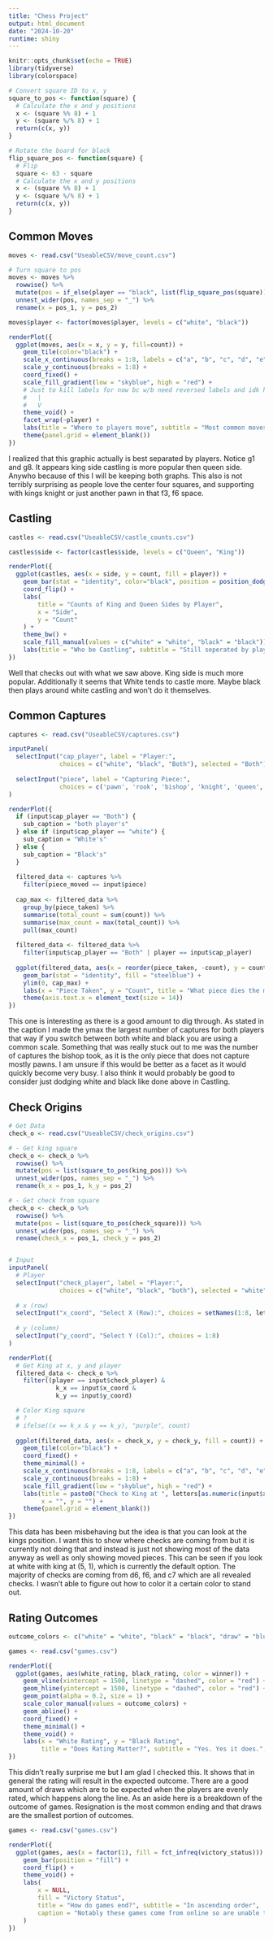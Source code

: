 ```yaml
---
title: "Chess Project"
output: html_document
date: "2024-10-20"
runtime: shiny
---
```


```r
knitr::opts_chunk$set(echo = TRUE)
library(tidyverse)
library(colorspace)
```

```r
# Convert square ID to x, y
square_to_pos <- function(square) {
  # Calculate the x and y positions
  x <- (square %% 8) + 1
  y <- (square %/% 8) + 1
  return(c(x, y))
}

# Rotate the board for black
flip_square_pos <- function(square) {
  # Flip
  square <- 63 - square
  # Calculate the x and y positions
  x <- (square %% 8) + 1
  y <- (square %/% 8) + 1
  return(c(x, y))
}
```

## Common Moves

```r
moves <- read.csv("UseableCSV/move_count.csv")

# Turn square to pos
moves <- moves %>%
  rowwise() %>%
  mutate(pos = if_else(player == "black", list(flip_square_pos(square)), list(square_to_pos(square)))) %>%
  unnest_wider(pos, names_sep = "_") %>%
  rename(x = pos_1, y = pos_2)

moves$player <- factor(moves$player, levels = c("white", "black"))

renderPlot({
  ggplot(moves, aes(x = x, y = y, fill=count)) +
    geom_tile(color="black") +
    scale_x_continuous(breaks = 1:8, labels = c("a", "b", "c", "d", "e", "f", "g", "h")) +
    scale_y_continuous(breaks = 1:8) +
    coord_fixed() +
    scale_fill_gradient(low = "skyblue", high = "red") +
    # Just to kill labels for now bc w/b need reversed labels and idk how to do that
    #   |
    #   V
    theme_void() +
    facet_wrap(~player) +
    labs(title = "Where to players move", subtitle = "Most common moves, seperated by player", caption = "Both are from the perspective of thier own player") +
    theme(panel.grid = element_blank())
})
```
I realized that this graphic actually is best separated by players. Notice g1 and g8. It appears king side castling is more popular then queen side. Anywho because of this I will be keeping both graphs. This also is not terribly surprising as people love the center four squares, and supporting with kings knight or just another pawn in that f3, f6 space.


## Castling
```r
castles <- read.csv("UseableCSV/castle_counts.csv")

castles$side <- factor(castles$side, levels = c("Queen", "King"))

renderPlot({
  ggplot(castles, aes(x = side, y = count, fill = player)) +
    geom_bar(stat = "identity", color="black", position = position_dodge(width = 0.7), width = 0.6) +
    coord_flip() +
    labs(
        title = "Counts of King and Queen Sides by Player",
        x = "Side",
        y = "Count"
    ) +
    theme_bw() +
    scale_fill_manual(values = c("white" = "white", "black" = "black")) +
    labs(title = "Who be Castling", subtitle = "Still seperated by players", caption = "Right after I made this my friend who was playing white castled king side. They can't beat statsistics.")
})
```
Well that checks out with what we saw above. King side is much more popular. Additionally it seems that White tends to castle more. Maybe black then plays around white castling and won't do it themselves.


## Common Captures
```r
captures <- read.csv("UseableCSV/captures.csv")

inputPanel(
  selectInput("cap_player", label = "Player:",
              choices = c("white", "black", "Both"), selected = "Both"),
  
  selectInput("piece", label = "Capturing Piece:",
              choices = c('pawn', 'rook', 'bishop', 'knight', 'queen', 'king'), selected = "pawn")
)

renderPlot({
  if (input$cap_player == "Both") {
    sub_caption = "both player's"
  } else if (input$cap_player == "white") {
    sub_caption = "White's"
  } else {
    sub_caption = "Black's"
  }
  
  filtered_data <- captures %>%
    filter(piece_moved == input$piece)
    
  cap_max <- filtered_data %>%
    group_by(piece_taken) %>%
    summarise(total_count = sum(count)) %>%
    summarise(max_count = max(total_count)) %>%
    pull(max_count)
  
  filtered_data <- filtered_data %>%
    filter(input$cap_player == "Both" | player == input$cap_player)
  
  ggplot(filtered_data, aes(x = reorder(piece_taken, -count), y = count)) +
    geom_bar(stat = "identity", fill = "steelblue") +
    ylim(0, cap_max) +
    labs(x = "Piece Taken", y = "Count", title = "What piece dies the most (to another piece)?", subtitle = paste("Captures from", sub_caption, input$piece), caption = "Scales are based off the maximum number of a certain piece captures by both players.") +
    theme(axis.text.x = element_text(size = 14))
})
```
This one is interesting as there is a good amount to dig through. As stated in the caption I made the ymax the largest number of captures for both players that way if you switch between both white and black you are using a common scale. Something that was really stuck out to me was the number of captures the bishop took, as it is the only piece that does not capture mostly pawns. I am unsure if this would be better as a facet as it would quickly become very busy. I also think it would probably be good to consider just dodging white and black like done above in Castling.

## Check Origins
```r
# Get Data
check_o <- read.csv("UseableCSV/check_origins.csv")

# - Get king square
check_o <- check_o %>%
  rowwise() %>%
  mutate(pos = list(square_to_pos(king_pos))) %>%
  unnest_wider(pos, names_sep = "_") %>%
  rename(k_x = pos_1, k_y = pos_2)

# - Get check from square
check_o <- check_o %>%
  rowwise() %>%
  mutate(pos = list(square_to_pos(check_square))) %>%
  unnest_wider(pos, names_sep = "_") %>%
  rename(check_x = pos_1, check_y = pos_2)


# Input
inputPanel(
  # Player
  selectInput("check_player", label = "Player:",
              choices = c("white", "black", "both"), selected = "white"),
  
  # x (row)
  selectInput("x_coord", "Select X (Row):", choices = setNames(1:8, letters[1:8]), selected = 5),
  
  # y (column)
  selectInput("y_coord", "Select Y (Col):", choices = 1:8)
)

renderPlot({
  # Get King at x, y and player
  filtered_data <- check_o %>%
    filter((player == input$check_player) & 
             k_x == input$x_coord &
             k_y == input$y_coord)

  # Color King square
  # ?
  # ifelse((x == k_x & y == k_y), "purple", count)
  
  ggplot(filtered_data, aes(x = check_x, y = check_y, fill = count)) +
    geom_tile(color="black") +
    coord_fixed() +
    theme_minimal() +
    scale_x_continuous(breaks = 1:8, labels = c("a", "b", "c", "d", "e", "f", "g", "h")) +
    scale_y_continuous(breaks = 1:8) +
    scale_fill_gradient(low = "skyblue", high = "red") +
    labs(title = paste0("Check to King at ", letters[as.numeric(input$x_coord)], input$y_coord),
         x = "", y = "") +
    theme(panel.grid = element_blank())
})
```
This data has been misbehaving but the idea is that you can look at the kings position. I want this to show where checks are coming from but it is currently not doing that and instead is just not showing most of the data anyway as well as only showing moved pieces. This can be seen if you look at white with king at (5, 1), which is currently the default option. The majority of checks are coming from d6, f6, and c7 which are all revealed checks. I wasn't able to figure out how to color it a certain color to stand out.


## Rating Outcomes

```r
outcome_colors <- c("white" = "white", "black" = "black", "draw" = "blue")

games <- read.csv("games.csv")

renderPlot({
  ggplot(games, aes(white_rating, black_rating, color = winner)) +
    geom_vline(xintercept = 1500, linetype = "dashed", color = "red") +
    geom_hline(yintercept = 1500, linetype = "dashed", color = "red") +
    geom_point(alpha = 0.2, size = 1) +
    scale_color_manual(values = outcome_colors) +
    geom_abline() +
    coord_fixed() +
    theme_minimal() +
    theme_void() + 
    labs(x = "White Rating", y = "Black Rating",
         title = "Does Rating Matter?", subtitle = "Yes. Yes it does.", caption = "Default rating is 1,500 marked with the red lines. There is a cluster of data along those ratings due to accounts being made with that rating.")
})
```

This didn't really surprise me but I am glad I checked this. It shows that in general the rating will result in the expected outcome. There are a good amount of draws which are to be expected when the players are evenly rated, which happens along the line. As an aside here is a breakdown of the outcome of games. Resignation is the most common ending and that draws are the smallest portion of outcomes.

```r
games <- read.csv("games.csv")

renderPlot({
  ggplot(games, aes(x = factor(1), fill = fct_infreq(victory_status))) +
    geom_bar(position = "fill") +
    coord_flip() +
    theme_void() +
    labs(
        x = NULL,
        fill = "Victory Status",
        title = "How do games end?", subtitle = "In ascending order",
        caption = "Notably these games come from online so are unable to include the common physical ending of flipping the chessboard."
    )
})
```

